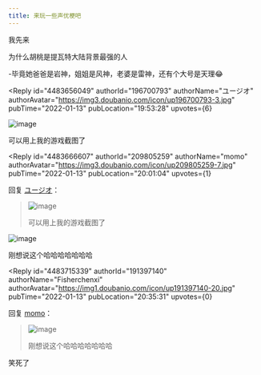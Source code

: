```yaml
---
title: 来玩一些声优梗吧
---
```



<Forum groupName="原神" groupUrl="https://www.douban.com/group/genshin/" archivedAt="2025-05-16T16:51:04.702Z">
  <Post
    id="257847205"
    title="来玩一些声优梗吧"
    url="https://www.douban.com/group/topic/257847205/?_spm_id=MTgyMDExOTA4"
    pubTime="2022-01-14"
    highlightUserId="191397140"
  >
我先来

为什么胡桃是提瓦特大陆背景最强的人

-毕竟她爸爸是岩神，姐姐是风神，老婆是雷神，还有个大号是天理😂

<Reply
  id="4483656049"
  authorId="196700793"
  authorName="ユージオ"
  authorAvatar="https://img3.doubanio.com/icon/up196700793-3.jpg"
  pubTime="2022-01-13"
  pubLocation="19:53:28"
  upvotes={6}
>
![image](https://img9.doubanio.com/view/richtext/large/public/p290441614.jpg)

可以用上我的游戏截图了
</Reply>

<Reply
  id="4483666607"
  authorId="209805259"
  authorName="momo"
  authorAvatar="https://img3.doubanio.com/icon/up209805259-7.jpg"
  pubTime="2022-01-13"
  pubLocation="20:01:04"
  upvotes={1}
>
回复 [ユージオ](https://www.douban.com/people/196700793/)：
 > ![image](https://img9.doubanio.com/view/richtext/large/public/p290441614.jpg)
> 
> 可以用上我的游戏截图了

![image](https://img9.doubanio.com/view/richtext/s/public/p290441614.jpg)

刚想说这个哈哈哈哈哈哈哈
</Reply>

<Reply
  id="4483715339"
  authorId="191397140"
  authorName="Fisherchenxi"
  authorAvatar="https://img1.doubanio.com/icon/up191397140-20.jpg"
  pubTime="2022-01-13"
  pubLocation="20:35:31"
  upvotes={0}
>
回复 [momo](https://www.douban.com/people/209805259/)：
 > ![image](https://img9.doubanio.com/view/richtext/s/public/p290441614.jpg)
> 
> 刚想说这个哈哈哈哈哈哈哈

笑死了
</Reply>
  </Post>
</Forum>
